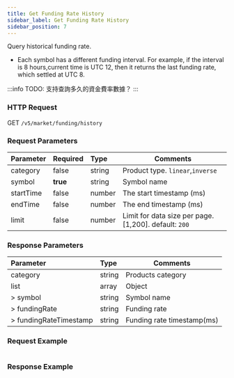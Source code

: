 ```yaml
---
title: Get Funding Rate History
sidebar_label: Get Funding Rate History
sidebar_position: 7
---
```


Query historical funding rate.
* Each symbol has a different funding interval. For example, if the interval is 8 hours,current time is UTC 12, then it returns the last funding rate, which settled at UTC 8.

:::info
TODO: 支持查詢多久的資金費率數據？
:::

### HTTP Request
GET `/v5/market/funding/history`

### Request Parameters
| Parameter | Required | Type | Comments|
|:----- |:-------|:-----|------ |
|category |false |string |Product type. `linear`,`inverse`|
|symbol |<b>true</b> |string |Symbol name|
|startTime |false |number |The start timestamp (ms)|
|endTime |false |number |The end timestamp (ms)|
|limit |false |number |Limit for data size per page. [1,200]. default: `200`|

### Response Parameters
| Parameter | Type | Comments|
|:----- |:-----|----- |
|category |string |Products category|
|list |array |Object |
|> symbol |string |Symbol name |
|> fundingRate |string |Funding rate |
|> fundingRateTimestamp |string |Funding rate timestamp(ms) |

### Request Example

<Tabs>
<TabItem value="console" label="Console">

```http
```

</TabItem>
</Tabs>

### Response Example

<Tabs>
<TabItem value="js linear" label="linear">

```javascript

```
</TabItem>
</Tabs>